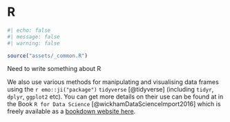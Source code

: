 # R

```r
#| echo: false
#| message: false
#| warning: false

source("assets/_common.R")
```
Need to write something about R

We also use various methods for manipulating and visualising data frames using the `r emo::ji("package")` `tidyverse` [@tidyverse] (including `tidyr`, `dplyr`, `ggplot2` etc).
You can get more details on their use can be found at in the Book `R for Data Science` [@wickhamDataScienceImport2016] which is freely available as a [bookdown website here](http://r4ds.had.co.nz/). 

